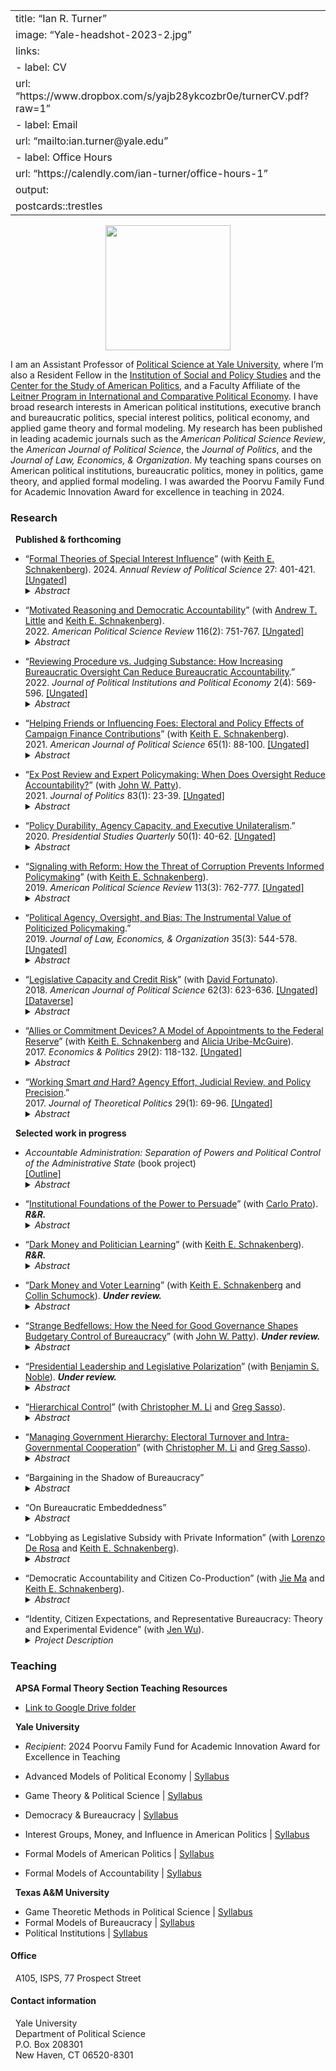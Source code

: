 
---
title: "Ian R. Turner"
image: "Yale-headshot-2023-2.jpg"
links:
  - label: CV
    url: "https://www.dropbox.com/s/yajb28ykcozbr0e/turnerCV.pdf?raw=1"
  - label: Email
    url: "mailto:ian.turner@yale.edu"
  - label: Office Hours
    url: "https://calendly.com/ian-turner/office-hours-1"
output:
  postcards::trestles
---

<p align="center">
  <img width="200" src="yale4.png">
</p>

I am an Assistant Professor of [Political Science at Yale University](http://politicalscience.yale.edu/ "Yale Political Science"){target="_blank"}, where I'm also a Resident Fellow in the [Institution of Social and Policy Studies](http://isps.yale.edu/ "Yale ISPS"){target="_blank"} and the [Center for the Study of American Politics](http://csap.yale.edu/ "Yale CSAP"){target="_blank"}, and a Faculty Affiliate of the [Leitner Program in International and Comparative Political Economy](http://leitner.yale.edu/ "Leitner Program in Political Economy"){target="_blank"}. I have broad research interests in American political institutions, executive branch and bureaucratic politics, special interest politics, political economy, and applied game theory and formal modeling. My research has been published in leading academic journals such as the *American Political Science Review*, the *American Journal of Political Science*, the *Journal of Politics*, and the *Journal of Law, Economics, & Organization*. My teaching spans courses on American political institutions, bureaucratic politics, money in politics, game theory, and applied formal modeling. I was awarded the Poorvu Family Fund for Academic Innovation Award for excellence in teaching in 2024.

### Research

&nbsp; **Published & forthcoming**

* "[Formal Theories of Special Interest Influence](https://www.annualreviews.org/content/journals/10.1146/annurev-polisci-051921-102335 "Formal Theories of Special Interest Influence"){target="_blank"}" (with [Keith E. Schnakenberg](https://sites.wustl.edu/keschnak/ "Keith Schnakenberg"){target="_blank"}). 2024. *Annual Review of Political Science* 27: 401-421.
[[Ungated]](https://osf.io/preprints/socarxiv/47e26/ "Formal Theories of Special Interest Influence"){target="_blank"}
<details>
<summary>*Abstract*</summary>
The impact of money on politics – whether through campaign finance, lobbying, or independent
expenditure – raises key normative questions about democratic representation and accountability.
In recent years there has been a deluge of new data allowing researchers to study money in
politics from new and exciting perspectives. As a complement to this trend there has also been a
resurgence of interest in developing formal models to provide new theoretical insights that can
help us understand how, why, and when money affects politics and policy. We review several
major themes in this literature, focusing specifically on exchange-based models, informational
models, and subsidy-based models. We compare and contrast the key contributions, and limitations,
of each approach for understanding the role of lobbying and campaign finance in politics.
We also discuss future avenues for research that incorporate aspects of each approach, which, we
believe, will introduce new theoretical insights for understanding the role of money in politics.

</details>

* "[Motivated Reasoning and Democratic Accountability](https://www.cambridge.org/core/journals/american-political-science-review/article/motivated-reasoning-and-democratic-accountability/A5FDC6F7175255BDE8AA6AC054CD9176 "Motivated Reasoning and Democratic Accountability"){target="_blank"}" (with [Andrew T. Little](https://anthlittle.github.io/ "Andrew Little"){target="_blank"} and [Keith E. Schnakenberg](https://sites.wustl.edu/keschnak/ "Keith Schnakenberg"){target="_blank"}). <br> 2022. *American Political Science Review* 116(2): 751-767. [[Ungated]](https://osf.io/preprints/socarxiv/esfy6/ "Motivated Reasoning and Democratic Accountability"){target="_blank"}
<details>
<summary>*Abstract*</summary>
Does motivated reasoning harm democratic accountability? Substantial evidence from political behavior research indicates that voters have "directional motives" beyond accuracy, which is often taken as evidence that they are ill-equipped to hold politicians accountable. We develop a model of electoral accountability with voters as motivated reasoners. Directional motives have two effects: (1) *divergence* -- voters with different preferences hold different beliefs, and (2) *desensitization* -- the relationship between incumbent performance and voter beliefs is weakened. While motivated reasoning does harm accountability, this is generally driven by desensitized voters rather than polarized partisans with politically motivated divergent beliefs. We also analyze the relationship between government performance and vote shares, showing that while motivated reasoning always weakens this relationship we cannot infer that accountability is also harmed. Finally, we show that our model can be mapped to standard models in which voters are fully Bayesian but have different preferences or information.

</details> 

* "[Reviewing Procedure vs. Judging Substance: How Increasing Bureaucratic Oversight Can Reduce Bureaucratic Accountability](https://www.nowpublishers.com/article/Details/PIP-0049 "Reviewing Procedure vs. Judging Substance"){target="_blank"}." <br> 2022. *Journal of Political Institutions and Political Economy* 2(4): 569-596. [[Ungated]](https://osf.io/preprints/socarxiv/v6kzw/ "Reviewing Procedure vs. Judging Substance"){target="_blank"}
<details>
<summary>*Abstract*</summary>
How does the scope of review affect bureaucratic policymaking? To explore this question, I consider a policymaking environment in which an expert agency develops policy that is upheld or overturned by an overseer who may have different policy goals. The agency can affect the quality of implementation through effort investments in addition to choosing the substantive content of policy. Under procedural review the overseer only reviews the agency’s effort, which allows the agency to fully utilize its expertise. Substantive review also tasks the overseer with judging agencies’ substantive policy choices, which can lead the agency to disregard its superior information and obfuscate to avoid reversal. Depending on the policy environment, this dynamic can either benefit or harm the overseer. In some cases the overseer can be made better off by having less transparent review institutions; that is, institutions that direct the overseer to only review procedure and preclude judging substance.

</details>

* "[Helping Friends or Influencing Foes: Electoral and Policy Effects of Campaign Finance Contributions](https://onlinelibrary.wiley.com/doi/full/10.1111/ajps.12534 "Helping Friends or Influencing Foes"){target="_blank"}" (with [Keith E. Schnakenberg](https://sites.wustl.edu/keschnak/ "Keith Schnakenberg"){target="_blank"}). <br> 2021. *American Journal of Political Science* 65(1): 88-100. [[Ungated]](https://osf.io/preprints/socarxiv/nphgu/ "Helping Friends or Influencing Foes"){target="_blank"}
<details>
<summary>*Abstract*</summary>
Campaign finance contributions may influence policy by affecting elections or influencing the choices of politicians once in office. To study the trade-offs between these two paths to influence, we use a game in which contributions may affect electoral outcomes and signal policy-relevant information to politicians. In the model, an interest group and two politicians each possess private information correlated with a policy-relevant state of the world. The interest group may allocate its budget to either a candidate who shares its preferences or a moderate candidate whose preferences may diverge from the group's preferred policy. Contributions that increase the likelihood of the moderate being elected can signal good news about the interest group's preferred policy and influence the moderate's policy choice. However, when the electoral effect of contributions is too small to demand sufficiently high costs to deter imitation by groups with negative information, this informational effect breaks down.

</details>

* "[Ex Post Review and Expert Policymaking: When Does Oversight Reduce Accountability?](https://www.journals.uchicago.edu/doi/abs/10.1086/708913 "Ex Post Review and Expert Policymaking"){target="_blank"}" (with [John W. Patty](http://www.johnwpatty.net/ "John Patty"){target="_blank"}). <br> 2021. *Journal of Politics* 83(1): 23-39. [[Ungated]](https://osf.io/preprints/socarxiv/ugsqc/ "Ex Post Review and Expert Policymaking"){target="_blank"}
<details>
<summary>*Abstract*</summary>
Ex post review is a common feature of policymaking institutions. We consider a simple environment
in which an expert agent makes a policy recommendation, which can then be accepted
or rejected by a principal whose policy goals differ from those of the agent. The theory offers
testable predictions about policy recommendations and the principal’s acceptance or rejection
of these recommendations. The theory suggests that behavior and institutional design incentives
are sensitive to both actors’ preference alignment and the importance of and uncertainty inherent
to the policy area in multiple ways, some expected and some less obvious. We characterize the
types of situations in which ex post review creates incentives for the agent to make pathological
policy choices. In these situations, ex post review can reduce the accountability of the agent to
the wishes of the principal and ultimately create an incentive for the principal to forego review
entirely.

</details>

* "[Policy Durability, Agency Capacity, and Executive Unilateralism](https://onlinelibrary.wiley.com/doi/full/10.1111/psq.12633 "Durability, Capacity, Unilateralism"){target="_blank"}." <br> 2020. *Presidential Studies Quarterly* 50(1): 40-62. [[Ungated]](https://osf.io/preprints/socarxiv/stnzf/ "Durability, Capacity, Unilateralism"){target="_blank"}
<details>
<summary>*Abstract*</summary>
In this essay I argue that the need to motivate bureaucrats to invest in high quality policy implementation alters the appeal of executive unilateralism. If executive orders are less durable than legislation, then the bureaucracy will have weaker incentives to invest in policymaking. This affects presidents' willingness to compromise and work with Congress to pass legislation, rather than pursue unilateral action. Unilateralism becomes less attractive as bureaucratic capacity increases and as the relative durability of executive orders decreases. I formalize this logic in a simple formal model and discuss fruitful extensions for future work.

</details>

* "[Signaling with Reform: How the Threat of Corruption Prevents Informed Policymaking](https://www.cambridge.org/core/journals/american-political-science-review/article/signaling-with-reform-how-the-threat-of-corruption-prevents-informed-policymaking/DF50871EC917E7D2FE89EDCA3DFEF861 "Signaling with Reform"){target="_blank"}" (with [Keith E. Schnakenberg](https://sites.wustl.edu/keschnak/ "Keith Schnakenberg"){target="_blank"}). <br> 2019. *American Political Science Review* 113(3): 762-777. [[Ungated]](https://osf.io/preprints/socarxiv/jkvz6/ "Signaling with Reform"){target="_blank"}
<details>
<summary>*Abstract*</summary>
Lobbying is a potential source of corruption but is also a valuable source of information for policymakers. We analyze a game-theoretic model that shows how the threat of corruption affects the incentives of non-corrupt politicians to enlist the help of lobbyists to make more informed decisions. Politicians face a dilemma because voters cannot always tell whether a politician allows access to lobbyists in order to solicit corruption or to seek information. Thus, a non-corrupt politician may deny access to lobbyists to signal that she is non-corrupt even though doing so impedes her ability to make good policy. This signaling may decrease the welfare of the voters depending on the value of the lost policy information relative to the value of screening out corrupt politicians.

</details>

* "[Political Agency, Oversight, and Bias: The Instrumental Value of Politicized Policymaking](https://academic.oup.com/jleo/advance-article/doi/10.1093/jleo/ewz011/5530862?guestAccessKey=fa2f5fb7-1c21-4493-9d56-c7f599608b33 "Political Agency, Oversight, and Bias"){target="_blank"}." <br> 2019. *Journal of Law, Economics, & Organization* 35(3): 544-578. [[Ungated]](https://osf.io/preprints/socarxiv/ebp5m/ "Political Agency, Oversight, and Bias"){target="_blank"}
<details>
<summary>*Abstract*</summary>
We develop a theory of policymaking between an agent and an overseer, with a principal whose welfare is affected by agent-overseer interactions. The agent can increase the quality of policy outcomes through costly capacity investments. Oversight and agent bias jointly determine optimal agent capacity investments. We show that when oversight improves agent investment incentives the principal always benefits from an agent with biases opposite the overseer. Competing agent-overseer biases translate into higher quality policy outcomes than the principal could induce were she monitoring the agent. Effective oversight is necessary for these incentive effects. The results imply that political principals ought to consider the nature of the broader policymaking environment when appointing agents to make policy on their behalf and when designing managerial strategies aimed at motivating agents.

</details>

* "[Legislative Capacity and Credit Risk](https://onlinelibrary.wiley.com/doi/abs/10.1111/ajps.12368 "Legislative Capacity and Credit Risk"){target="_blank"}" (with [David Fortunato](http://davidfortunato.com/ "David Fortunato"){target="_blank"}). <br> 2018. *American Journal of Political Science* 62(3): 623-636. [[Ungated]](https://osf.io/preprints/socarxiv/4cdu8/ "Legislative Capacity and Credit Risk"){target="_blank"}\
[[Dataverse]](https://dataverse.harvard.edu/dataset.xhtml?persistentId=doi:10.7910/DVN/WYA1S2){target="_blank"}
<details>
<summary>*Abstract*</summary>
Legislatures differ in their institutional capacity to draft and enact policy. While strong legislatures can increase the congruence of policy outcomes to the electorate's preferences, they can also inject uncertainty into markets with their ability to alter the political economic landscape. We argue that this uncertainty will manifest in a state's ability to borrow and hypothesize a negative relationship between legislative capacity and credit-worthiness. Using ratings of general obligation bonds issued by the American states over nearly two decades and data on the institutional capacity of state legislative assemblies, we find support for the claim that having a legislature that is better equipped to affect policy change increases credit risk evaluations. The results we present broaden our understanding of the importance of legislative institutions, the determinants of credit risk, and the economic implications of democratic responsiveness.

</details>

* "[Allies or Commitment Devices? A Model of Appointments to the Federal Reserve](http://onlinelibrary.wiley.com/doi/10.1111/ecpo.12089/full "Allies or Commitment Devices"){target="_blank"}" (with [Keith E. Schnakenberg](https://sites.wustl.edu/keschnak/ "Keith Schnakenberg"){target="_blank"} and [Alicia Uribe-McGuire](http://aliciauribemcguire.com/ "Alicia Uribe-McGuire"){target="_blank"}). <br> 2017. *Economics & Politics* 29(2): 118-132. [[Ungated]](https://osf.io/preprints/socarxiv/b5zts "Allies or Commitment Devices"){target="_blank"}
<details>
<summary>*Abstract*</summary>
We present a model of executive-legislative bargaining over appointments to independent central banks in the face of an uncertain economy with strategic economic actors. The model highlights the contrast between two idealized views of Federal Reserve appointments. In one view, all politicians prefer to appoint conservatively biased central bankers to overcome credible commitment problems that arise in monetary policy. In the other, politicians prefer to appoint allies, and appointments are well described by the spatial model used to describe appointments to other agencies. Both ideals are limiting cases of our model, which depend on the level of economic uncertainty. When economic uncertainty is extremely low, politicians prefer very conservative appointments. When economic uncertainty increases, politicians' prefer central bank appointees closer to their own ideal points. In the typical case, the results are somewhere in between: equilibrium appointments move in the direction of politician's preferences but with a moderate conservative bias.

</details>

* "[Working Smart *and* Hard? Agency Effort, Judicial Review, and Policy Precision](http://journals.sagepub.com/doi/full/10.1177/0951629816630430 "Working Smart and Hard"){target="_blank"}." <br> 2017. *Journal of Theoretical Politics* 29(1): 69-96. [[Ungated]](https://www.dropbox.com/s/91m86f0qr4s4sb7/turner-jtp-smart-and-hard.pdf?raw=1 "Working Smart and Hard"){target="_blank"}
<details>
<summary>*Abstract*</summary>
The lion's share of policy in the United States is made by administrative agencies. Agencies not only make policy *choices*, they must also *implement* policy effectively. Oversight institutions play an integral role in the policymaking process by monitoring, through review of agency policy actions, both policymaking tasks. Through analysis of a formal model I develop a theory of policymaking between agencies and courts and show that review can impact agency effort choices even when bureaucratic subversion is not a concern. At times the court has no impact on this effort and the agency is unconstrained. However, when the agency's effort dictates whether or not the court defers to the agency's actions judicial review does affect effort decisions. In this setting, review can either strengthen or, counter-intuitively, weaken agency effort incentives. Implications for executive and congressional oversight are discussed in light of these results.

</details>

&nbsp; **Selected work in progress**

* *Accountable Administration: Separation of Powers and Political Control of the Administrative State* (book project)
<br>
[[Outline]](https://www.dropbox.com/scl/fi/77d8dcezmc3fpm4bjp376/book-outline-2024-ONLINE.pdf?rlkey=vax94qh12cf3v1wp080iyaylw&raw=1 "Accountable Administration"){target="_blank"}
<details>
<summary>*Abstract*</summary>
Civil servants make the decisions that directly affect citizens. Of course, the men and women that populate the bureaucracy are unelected. This has long been recognized, but as growing political controversies surrounding the administrative state have reminded us, this raises important accountability concerns. How might we hold bureaucrats, many with significant policy expertise, to account? In particular, how do we design institutions to improve bureaucratic accountability while not destroying civil servants' incentives to develop and foster expertise? Building on a long literature in bureaucratic politics that illustrates the importance of incentives for bureaucrats to invest in policy expertise (e.g., Kiewiet and McCubbins 2001, Gailmard and Patty 2013, Miller and Whitford 2016), I develop a comprehensive theory that takes seriously that there are at least two important dimensions of bureaucratic policymaking: substance and implementation. The former requires acquisition and maintenance of technical expertise, while the latter requires investment in what Carpenter (2001) calls programmatic expertise. Effective governance requires both: policies ill-designed to tackle thorny social or economic problems will fail even if they, in principle, could be implemented well while well-designed policy that can adequately confront these problems that are implemented poorly will also fail to have maximum positive impact. *Accountable Administration* advances the literature by studying how the political struggles across the Constitutional branches---Congress, the Presidency, and the judiciary---to control the administrative state shape bureaucratic investments in substance and implementation. The theory, supported by case studies and historical narratives, clearly and systematically indicates how characteristics of the policy environment, agencies themselves, and bureaucratic control institutions---e.g., judicial review, delegation, and personnel management---helps us evaluate and understand bureaucratic decision-making and predict the effect of ongoing developments in American politics seeking to rein in the administrative state. Ultimately, *Accountable Administration* provides a distinctly political-institutional logic for how, when, and why strengthening efforts to control the bureaucracy can actually reduce bureaucratic accountability.

</details>

* "[Institutional Foundations of the Power to Persuade](
https://osf.io/preprints/socarxiv/4w9af/ "Power to Persuade"){target="_blank"}" (with [Carlo Prato](https://sites.google.com/site/carloprato1982/carlo-prato "Carlo Prato"){target="_blank"}). <i><b>R&R.</b></i>\
<details>
<summary>*Abstract*</summary>
Formal presidential authority does not always translate into real power over policy. To study the institutional foundations of presidential power over policy, we develop a theory in which the president can shape information available to bureaucratic subordinates via both overt, legitimate channels and covert, illegitimate interventions. We show that the president's ability to persuade bureaucrats to align policy with her own goals requires (i) some bureaucratic independence and (ii) a measure of external oversight of the executive. Both inter-branch relations and intra-branch institutions shape the credibility of presidential directives. The incentives driving aggressive oversight, moreover, depend on the commitment of overseers to their institutional missions, their policy alignment with the president, and the independence of the agency making policy. Our theory provides insights into the dynamics of presidential policy influence, and empirical implications for patterns of oversight under unified versus divided government and the institutional design of bureaucratic agencies.

</details>

* "[Dark Money and Politician Learning](https://osf.io/preprints/socarxiv/3bzex/ "Dark Money and Politician Learning"){target="_blank"}" (with [Keith E. Schnakenberg](https://sites.wustl.edu/keschnak/ "Keith Schnakenberg"){target="_blank"}). <i><b>R&R.</b></i>\
<details>
<summary>*Abstract*</summary>
We study the consequences of campaign finance disclosure laws in a model of informative campaign finance. Campaign spending can affect electoral outcomes and also signal policy information to politicians. Under mandatory disclosure donors may engage in spending that runs counter to their electoral interests in order to signal good news regarding their preferred policy. When donors can use dark money the electoral price to influence policy increases to account for the possibility that donors use public spending to signal, but secretly offset the electoral costs with dark money. Our results suggest that \textit{observable} spending will tend to increase for moderate candidates and decrease for extreme candidates when dark money is allowed. We also illustrate how different social pressures affect patterns of campaign spending.

</details>

* "[Dark Money and Voter Learning](https://osf.io/preprints/socarxiv/r562d/ "Dark Money and Voter Learning"){target="_blank"}" (with [Keith E. Schnakenberg](https://sites.wustl.edu/keschnak/ "Keith Schnakenberg"){target="_blank"} and [Collin Schumock](https://politicalscience.yale.edu/people/collin-schumock "Collin Schumock"){target="_blank"}). <i><b>Under review.</b></i>\
<details>
<summary>*Abstract*</summary>
We provide a model of dark money in elections. An ideologically extreme donor with private information about candidate ideology and quality can advertise on behalf of a candidate. Advertising reveals information about candidate quality to voters, who can learn from either donor-funded or neutral advertising. Voters update negatively about candidate ideology when ads are known to be donor-funded. Dark money suppresses source information and allows donors to advertise candidate quality while simultaneously concealing the ideological motivations behind ad funding. However, dark money leads voters to become skeptical of all advertising, which can disadvantage donors. 

</details>

* "[Strange Bedfellows: How the Need for Good Governance Shapes Budgetary Control of Bureaucracy](https://osf.io/preprints/osf/pnx2u "Strange Bedfellows"){target="_blank"}" (with [John W. Patty](http://www.johnwpatty.net/ "John Patty"){target="_blank"}). <i><b>Under review.</b></i>\
<details>
<summary>*Abstract*</summary>
Legislators can benefit from delegation to executive agencies, but they have limited tools to hold these agencies accountable. One of the most important tools is the agency’s appropriations. We present a theory that incorporates (1) heterogeneous legislator preferences over bureaucratic activity, (2) legislative budgetary control, and (3) endogenous bureaucratic policy discretion to understand legislative incentives when appropriating funds to bureaucratic agencies. Our theory provides several insights: first, legislators’ induced preferences over budgets are partially determined by their policy preferences; second, in some cases legislators who are “opposed” to the direction that the agency will take policy nevertheless support increased funding for that agency; finally, ``strange bedfellows” coalitions emerge in which legislators with competing policy preferences may nonetheless agree on their most-desired budget level for the agency.

</details>

* "[Presidential Leadership and Legislative Polarization](https://osf.io/preprints/socarxiv/sa9ke "Presidential Leadership and Legislative Polarization"){target="_blank"}" (with [Benjamin S. Noble](https://benjaminnoble.org/ "Ben Noble"){target="_blank"}). <i><b>Under review.</b></i>\
<details>
<summary>*Abstract*</summary>
When do presidents "go public" and how does that choice affect their prospects for legislative and electoral success? To answer these questions, we develop a two-period model of dynamic inter-branch policymaking in which two pivotal legislators must agree to change policy. Before lawmakers vote, the president has an opportunity to make an appeal in favor of his preferred policy, linking his approval rating and future electoral success to the legislative outcome. Doing so activates the parties’ electoral bases, creating additional strategic polarization beyond sincere preference disagreement between the two parties. Ultimately, we find that presidential appeals can create strategic polarization even in the absence of sincere preference polarization. We also uncover a new logic of defensive presidential appeals in which the president goes public to prevent policy defection from within his own party. This model helps disentangle the influence of party and preference polarization on legislative outcomes while generating new insights about when and why presidents go public.

</details>

* "[Hierarchical Control](https://osf.io/preprints/socarxiv/5gt8y/ "Hierarchical Control"){target="_blank"}" (with [Christopher M. Li](https://sites.google.com/a/u.northwestern.edu/christopher-li/home-1 "Chris Li"){target="_blank"} and [Greg Sasso](https://gregsasso.me/ "Greg Sasso"){target="_blank"}).\
<details>
<summary>*Abstract*</summary>
The problem of enforcing democratic accountability typically focuses on the control of elected politicians. While a key contributor to government performance, the bureaucracy is largely insulated from direct electoral pressure but still subject to indirect control by politicians. Could elections be used to motivate both politicians directly and, indirectly, bureaucrats? We explore the nature of hierarchical control in a model with a representative voter, elected politicians, and unelected bureaucrats. The politician and bureaucrat exert effort to jointly produce government output valued by the voter. The voter controls the politician's tenure in office through elections, and the politician manages the bureaucrat through relational incentives. We illustrate how voter welfare and the overall quality of governance responds to changes in the policy environment, e.g., office rents, effort costs, and players' discount factors. In doing so, we provide a flexible framework to calibrate expectations for government performance, electoral accountability, and voter welfare across political-economic contexts.

</details>

* "[Managing Government Hierarchy: Electoral Turnover and Intra-Governmental Cooperation](https://osf.io/preprints/socarxiv/xuvjc "Managing Government Hierarchy"){target="_blank"}" (with [Christopher M. Li](https://sites.google.com/a/u.northwestern.edu/christopher-li/home-1 "Chris Li"){target="_blank"} and [Greg Sasso](https://gregsasso.me/ "Greg Sasso"){target="_blank"}). \
<details>
<summary>*Abstract*</summary>
Theories of political accountability often consider voter-politician interactions in isolation from politician-bureaucrat interactions. We study a model of electoral accountability with a governing hierarchy: voter-politician-bureaucrat. The politician and bureaucrat both produce government output valued by the voter. The voter controls the politician via election and the politician provides incentives to bureaucrats. We show that when times are conducive to high quality governance---budgets are large and players are farsighted---incorporating the politician-bureaucrat relationship leads to weaker accountability standards. However, when times are tough and budgets are small or players are myopic voters may benefit from adopting more demanding standards.

</details>

* "Bargaining in the Shadow of Bureaucracy"\
<details>
<summary>*Abstract*</summary>
*Abstract coming soon.*

</details>

* "On Bureaucratic Embeddedness"
<details>
<summary>*Abstract*</summary>
Across the world, the most common contact citizens have with the state is through their interactions with bureaucrats. Yet, compared to the study of relationships between bureaucrats and other elite political actors (e.g., legislators, executives, etc.), the crucial relationship between street-level or frontline bureaucrats and citizens remains understudied and our knowledge falls short of reflecting its importance. A burgeoning literature on <i>bureaucratic embeddedness</i>, adapting the concept of social embeddedness from sociology to political settings, has begun to fill this important gap in knowledge. In this article, I develop a conceptual framework that incorporates myriad ways bureaucratic embeddedness has been used to study how the different constellations of political-economic environments, goals of central state authority, bureaucrats, and citizens, and the mechanisms of embeddedness interact to determine the quality of state governance. I highlight how the overall context of citizen-state interactions dictate the quality of those interactions, and how bureaucratic embeddedness, in particular, can be either positive or negative from the perspective of how agents of the state intervene in the everyday lives of citizens. Ultimately, the analysis provides an array of substantive implications that vary across empirical contexts and organizes existing empirical insights regarding how the state uses management of its agents to provide for and control local populations while providing comparative predictions to guide future empirical research.

</details>

<!--
* "Dynamic Bureaucratic Embeddedness"
<details>
<summary>*Abstract*</summary>
*Abstract coming soon.*
-->

</details>

* "Lobbying as Legislative Subsidy with Private Information" (with [Lorenzo De Rosa](https://politicalscience.yale.edu/people/lorenzo-de-rosa "Lorenzo De Rosa"){target="_blank"} and [Keith E. Schnakenberg](https://sites.wustl.edu/keschnak/ "Keith Schnakenberg"){target="_blank"}).\
<details>
<summary>*Abstract*</summary>
*Abstract coming soon.*

</details>

* "Democratic Accountability and Citizen Co-Production" (with [Jie Ma](https://polisci.wustl.edu/people/jie-ma "Jie Ma"){target="_blank"} and [Keith E. Schnakenberg](https://sites.wustl.edu/keschnak/ "Keith Schnakenberg"){target="_blank"}).\
<details>
<summary>*Abstract*</summary>
Many policies require citizens to actively and voluntarily participate in their implementation in order to produce successful outcomes, a situation referred to as *citizen coproduction*. Though citizen coproduction is necessary in many policy areas, it could create difficulties for democratic accountability because citizens and politicians share responsibility for policy failures and the attribution of blame may be difficult. We analyze the problem of democratic accountability with citizen coproduction in the context of a model in which politicians, who vary with respect to their competence at selecting policies, choose whether or not to implement policies whose success depends on the coproduction choices of citizens. For citizens, the problem is one of attribution: when citizen coproduction is low, it may be hard to select good incumbents because policy failures are frequent even in light of good policy choices. Furthermore, incumbent decisions anticipate these effects, which sometimes implies that incumbents are less likely to choose reforms when they are more likely to be successful.

</details>

* "Identity, Citizen Expectations, and Representative Bureaucracy: Theory and Experimental Evidence" (with [Jen Wu](https://www.jen-wu.com/ "Jen Wu"){target="_blank"}).\
<details>
<summary>*Project Description*</summary>
How do the identities of bureaucratic representatives affect citizens’ perceptions of the representative and the agency they represent? Public good and service provision by bureaucratic agencies are processes in which citizens interact with the government, often in a context where the presence of government is less visible compared to settings such as campaigns and elections. While much has been written about representative bureaucracy, i.e., how sharing group identity affects the quality of service or good (Mosher 1968, Selden 1997, Meier 2019), the mechanisms undergirding the connections between shared identity and bureaucrat behavior remain vague, particularly with regards to citizens’ perspective. From the agency’s perspective, there may be reasons to send an agent that is embedded or not embedded depending on their goals, ranging from minimizing agent shirking (Hassan 2020) to optimizing the quality of service or goods provision (Grossman and Slough 2022; Xu 2021; Butler and Broockman 2011; Tsai 2007; Evans 1995). Notably, work on bureaucratic embeddedness has been limited in the American context (Pepinsky 2017; Brierley et al. 2023). Moreover, research relevant to the question of whether agencies should rely on embedded bureaucrats overlooks the citizen’s perspective in their interactions with the bureaucrat. To this end, our project aims to answer the opening question as a means to 1) examine the citizen-agency interaction in the American context and 2) identify specific mechanisms that support the generally positive relationship between shared identity and quality of provision. First, we ask whether there are benefits to the agency by having embedded bureaucrats based on citizen perceptions. Do individuals perceive an embedded bureaucrat to be more likely to behave in favor of their community or group and does that also improve attitudes towards the agency? Second, we ask whether citizen perceptions of embedded bureaucrats are driven by three particularly mechanisms that potentially explain why embedded status may be salient in agent behavior. We characterize the mechanisms into the following three categories: 1) informational (whether an agent has prior knowledge about the community based on being from the community), 2) valence (whether an agent is more likely in the community’s interests when they are or are not from the community), and 3) social pressure (whether the agent faces pressure from their community to serve their interests at the cost of the agency’s interests).

</details>

### Teaching

&nbsp; **APSA Formal Theory Section Teaching Resources**

* [Link to Google Drive folder](https://drive.google.com/drive/folders/1oBpHY8agGONQ33kI_TeC5CVg6qHC-RE7){target="_blank"}

&nbsp; **Yale University**

* <i>Recipient</i>: 2024 Poorvu Family Fund for Academic Innovation Award for Excellence in Teaching

* Advanced Models of Political Economy | [Syllabus](https://www.dropbox.com/scl/fi/231xt3iongso8z1rkl65u/plsc520-Spring24.pdf?rlkey=lppnpozplykyonzr980pm0p56&raw=1 "PhD Game Theory II"){target="_blank"}
* Game Theory & Political Science | [Syllabus](https://www.dropbox.com/s/xlohsydqjytp66u/ug-gt-2021.pdf?raw=1 "Game Theory"){target="_blank"}
* Democracy & Bureaucracy | [Syllabus](https://www.dropbox.com/s/k0qseoj08v6cmf9/bureaucracy-syllabus-spring21.pdf?raw=1 "Democracy & Bureaucracy"){target="_blank"}
* Interest Groups, Money, and Influence in American Politics | [Syllabus](https://www.dropbox.com/s/x2zi9jc5qckdzg6/money-politics-syllabus-fall2017.pdf?raw=1 "Money in Politics"){target="_blank"}
* Formal Models of American Politics | [Syllabus](https://www.dropbox.com/s/l7z04o7egew4slj/formal-american-2020.pdf?raw=1 "Formal Models of American Politics"){target="_blank"}
* Formal Models of Accountability | [Syllabus](https://www.dropbox.com/s/rewzke3re2twem8/accountability-representation-spring18-syl.pdf?raw=1 "Formal Models of Accountability"){target="_blank"}

&nbsp; **Texas A&M University**

* Game Theoretic Methods in Political Science | [Syllabus](https://www.dropbox.com/s/j4610u9jzxgfqou/POLS308-500-syllabus-final-2016.pdf?raw=1 "Game Theory, A&M"){target="_blank"}
* Formal Models of Bureaucracy | [Syllabus](https://www.dropbox.com/s/t2k7hj7e8msq1ls/formal-bureaucracy-grad.pdf?raw=1 "Formal Models of Bureaucracy"){target="_blank"}
* Political Institutions | [Syllabus](https://www.dropbox.com/s/u5n49zya5s5gpeh/Political-Institutions-Syllabus-Summer-2016.pdf?raw=1 "Political Institutions"){target="_blank"}

#### Office 

&nbsp; A105, ISPS, 77 Prospect Street

#### Contact information

&nbsp; Yale University\
&nbsp; Department of Political Science\
&nbsp; P.O. Box 208301\
&nbsp; New Haven, CT 06520-8301\
